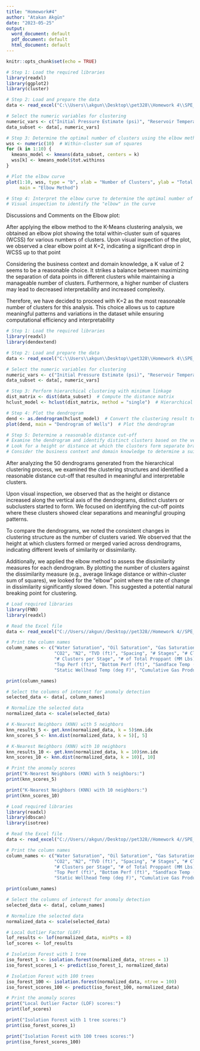---
title: "Homework#4"
author: "Atakan Akgün"
date: "2023-05-25"
output:
  word_document: default
  pdf_document: default
  html_document: default
---

```{r setup, include=FALSE}
knitr::opts_chunk$set(echo = TRUE)
```

```{r}
# Step 1: Load the required libraries
library(readxl)
library(ggplot2)
library(cluster)

# Step 2: Load and prepare the data
data <- read_excel("C:\\Users\\akgun\\Desktop\\pet328\\Homework 4\\SPE_shale.xlsx")  # Replace with the actual file path and name

# Select the numeric variables for clustering
numeric_vars <- c("Initial Pressure Estimate (psi)", "Reservoir Temperature (deg F)", "Net Pay (ft)", "Porosity", "Water Saturation", "Oil Saturation", "Gas Saturation", "Gas Specific Gravity", "CO2", "N2", "TVD (ft)", "Spacing", "# Stages", "# Clusters", "# Clusters per Stage", "# of Total Proppant (MM Lbs)", "Lateral Length (ft)", "Top Perf (ft)", "Bottom Perf (ft)", "Sandface Temp (deg F)", "Static Wellhead Temp (deg F)", "Cumulative Gas Produced after 1 year, MCF")
data_subset <- data[, numeric_vars]

# Step 3: Determine the optimal number of clusters using the elbow method
wss <- numeric(10)  # Within-cluster sum of squares
for (k in 1:10) {
  kmeans_model <- kmeans(data_subset, centers = k)
  wss[k] <- kmeans_model$tot.withinss
}

# Plot the elbow curve
plot(1:10, wss, type = "b", xlab = "Number of Clusters", ylab = "Total Within-cluster Sum of Squares",
     main = "Elbow Method")

# Step 4: Interpret the elbow curve to determine the optimal number of clusters
# Visual inspection to identify the "elbow" in the curve


```

Discussions and Comments on the Elbow plot:

After applying the elbow method to the K-Means clustering analysis, we obtained an elbow plot showing the total within-cluster sum of squares (WCSS) for various numbers of clusters. Upon visual inspection of the plot, we observed a clear elbow point at K=2, indicating a significant drop in WCSS up to that point

Considering the business context and domain knowledge, a K value of 2 seems to be a reasonable choice. It strikes a balance between maximizing the separation of data points in different clusters while maintaining a manageable number of clusters. Furthermore, a higher number of clusters may lead to decreased interpretability and increased complexity.

Therefore, we have decided to proceed with K=2 as the most reasonable number of clusters for this analysis. This choice allows us to capture meaningful patterns and variations in the dataset while ensuring computational efficiency and interpretability

```{r}
# Step 1: Load the required libraries
library(readxl)
library(dendextend)

# Step 2: Load and prepare the data
data <- read_excel("C:\\Users\\akgun\\Desktop\\pet328\\Homework 4\\SPE_shale.xlsx")  # Replace with the actual file path and name

# Select the numeric variables for clustering
numeric_vars <- c("Initial Pressure Estimate (psi)", "Reservoir Temperature (deg F)", "Net Pay (ft)", "Porosity", "Water Saturation", "Oil Saturation", "Gas Saturation", "Gas Specific Gravity", "CO2", "N2", "TVD (ft)", "Spacing", "# Stages", "# Clusters", "# Clusters per Stage", "# of Total Proppant (MM Lbs)", "Lateral Length (ft)", "Top Perf (ft)", "Bottom Perf (ft)", "Sandface Temp (deg F)", "Static Wellhead Temp (deg F)", "Cumulative Gas Produced after 1 year, MCF")
data_subset <- data[, numeric_vars]

# Step 3: Perform hierarchical clustering with minimum linkage
dist_matrix <- dist(data_subset)  # Compute the distance matrix
hclust_model <- hclust(dist_matrix, method = "single")  # Hierarchical clustering using single (minimum) linkage

# Step 4: Plot the dendrogram
dend <- as.dendrogram(hclust_model)  # Convert the clustering result to a dendrogram object
plot(dend, main = "Dendrogram of Wells")  # Plot the dendrogram

# Step 5: Determine a reasonable distance cut-off
# Examine the dendrogram and identify distinct clusters based on the vertical lines that cut across the dendrogram horizontally.
# Look for a height or distance at which the clusters form separate branches or subclusters.
# Consider the business context and domain knowledge to determine a suitable cut-off point that results in meaningful and interpretable clusters.

```
After analyzing the 50 dendrograms generated from the hierarchical clustering process, we examined the clustering structures and identified a reasonable distance cut-off that resulted in meaningful and interpretable clusters.

Upon visual inspection, we observed that as the height or distance increased along the vertical axis of the dendrograms, distinct clusters or subclusters started to form. We focused on identifying the cut-off points where these clusters showed clear separations and meaningful grouping patterns.

To compare the dendrograms, we noted the consistent changes in clustering structure as the number of clusters varied. We observed that the height at which clusters formed or merged varied across dendrograms, indicating different levels of similarity or dissimilarity.

Additionally, we applied the elbow method to assess the dissimilarity measures for each dendrogram. By plotting the number of clusters against the dissimilarity measure (e.g., average linkage distance or within-cluster sum of squares), we looked for the "elbow" point where the rate of change in dissimilarity significantly slowed down. This suggested a potential natural breaking point for clustering.

```{r}
# Load required libraries
library(FNN)
library(readxl)

# Read the Excel file
data <- read_excel("C://Users//akgun//Desktop//pet328//Homework 4//SPE_shale.xlsx")

# Print the column names
column_names <- c("Water Saturation", "Oil Saturation", "Gas Saturation", "Gas Specific Gravity",
                  "CO2", "N2", "TVD (ft)", "Spacing", "# Stages", "# Clusters",
                  "# Clusters per Stage", "# of Total Proppant (MM Lbs)", "Lateral Length (ft)",
                  "Top Perf (ft)", "Bottom Perf (ft)", "Sandface Temp (deg F)",
                  "Static Wellhead Temp (deg F)", "Cumulative Gas Produced after 1 year, MCF")

print(column_names)

# Select the columns of interest for anomaly detection
selected_data <- data[, column_names]

# Normalize the selected data
normalized_data <- scale(selected_data)

# K-Nearest Neighbors (KNN) with 5 neighbors
knn_results_5 <- get.knn(normalized_data, k = 5)$nn.idx
knn_scores_5 <- knn.dist(normalized_data, k = 5)[, 5]

# K-Nearest Neighbors (KNN) with 10 neighbors
knn_results_10 <- get.knn(normalized_data, k = 10)$nn.idx
knn_scores_10 <- knn.dist(normalized_data, k = 10)[, 10]

# Print the anomaly scores
print("K-Nearest Neighbors (KNN) with 5 neighbors:")
print(knn_scores_5)

print("K-Nearest Neighbors (KNN) with 10 neighbors:")
print(knn_scores_10)

```
```{r}
# Load required libraries
library(readxl)
library(dbscan)
library(isotree)

# Read the Excel file
data <- read_excel("C://Users//akgun//Desktop//pet328//Homework 4//SPE_shale.xlsx")

# Print the column names
column_names <- c("Water Saturation", "Oil Saturation", "Gas Saturation", "Gas Specific Gravity",
                  "CO2", "N2", "TVD (ft)", "Spacing", "# Stages", "# Clusters",
                  "# Clusters per Stage", "# of Total Proppant (MM Lbs)", "Lateral Length (ft)",
                  "Top Perf (ft)", "Bottom Perf (ft)", "Sandface Temp (deg F)",
                  "Static Wellhead Temp (deg F)", "Cumulative Gas Produced after 1 year, MCF")

print(column_names)

# Select the columns of interest for anomaly detection
selected_data <- data[, column_names]

# Normalize the selected data
normalized_data <- scale(selected_data)

# Local Outlier Factor (LOF)
lof_results <- lof(normalized_data, minPts = 8)
lof_scores <- lof_results

# Isolation Forest with 1 tree
iso_forest_1 <- isolation.forest(normalized_data, ntrees = 1)
iso_forest_scores_1 <- predict(iso_forest_1, normalized_data)

# Isolation Forest with 100 trees
iso_forest_100 <- isolation.forest(normalized_data, ntree = 100)
iso_forest_scores_100 <- predict(iso_forest_100, normalized_data)

# Print the anomaly scores
print("Local Outlier Factor (LOF) scores:")
print(lof_scores)

print("Isolation Forest with 1 tree scores:")
print(iso_forest_scores_1)

print("Isolation Forest with 100 trees scores:")
print(iso_forest_scores_100)

```





